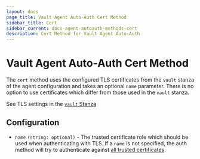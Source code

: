 ```yaml
---
layout: docs
page_title: Vault Agent Auto-Auth Cert Method
sidebar_title: Cert
sidebar_current: docs-agent-autoauth-methods-cert
description: Cert Method for Vault Agent Auto-Auth
---
```


# Vault Agent Auto-Auth Cert Method

The `cert` method uses the configured TLS certificates from the `vault` stanza of
the agent configuration and takes an optional `name` parameter. There is no option
to use certificates which differ from those used in the `vault` stanza.

See TLS settings in the [`vault` Stanza](https://vaultproject.io/docs/agent/index.html#vault-stanza)

## Configuration

* `name` `(string: optional)` - The trusted certificate role which should be used
  when authenticating with TLS. If a `name` is not specified, the auth method will
  try to authenticate against [all trusted certificates](https://www.vaultproject.io/docs/auth/cert.html#authentication).
